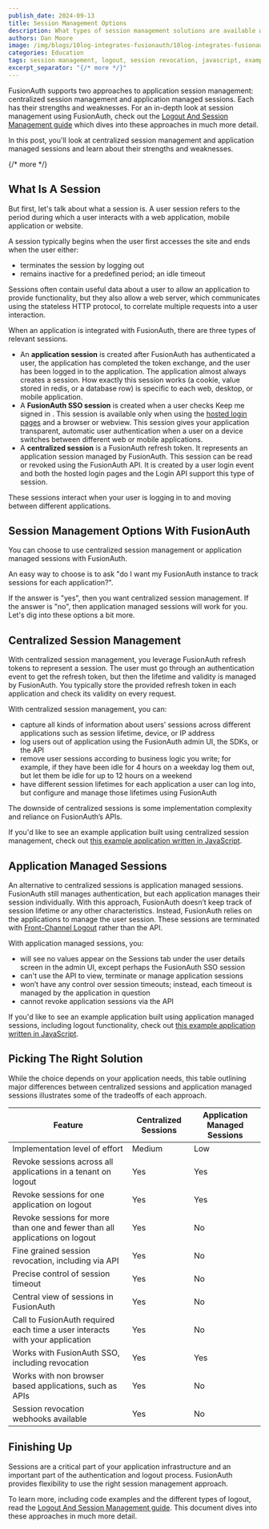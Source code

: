 ```yaml
---
publish_date: 2024-09-13
title: Session Management Options
description: What types of session management solutions are available with FusionAuth?
authors: Dan Moore
image: /img/blogs/10log-integrates-fusionauth/10log-integrates-fusionauth.png
categories: Education
tags: session management, logout, session revocation, javascript, example apps
excerpt_separator: "{/* more */}"
---
```


FusionAuth supports two approaches to application session management: centralized session management and application managed sessions. Each has their strengths and weaknesses. 
For an in-depth look at session management using FusionAuth, check out the [Logout And Session Management guide](/docs/lifecycle/authenticate-users/logout-session-management) which dives into these approaches in much more detail.

In this post, you'll look at centralized session management and application managed sessions and learn about their strengths and weaknesses.

{/* more */}

## What Is A Session

But first, let's talk about what a session is.  A user session refers to the period during which a user interacts with a web application, mobile application or website.

A session typically begins when the user first accesses the site and ends when the user either:

* terminates the session by logging out
* remains inactive for a predefined period; an idle timeout

Sessions often contain useful data about a user to allow an application to provide functionality, but they also allow a web server, which communicates using the stateless HTTP protocol, to correlate multiple requests into a user interaction.

When an application is integrated with FusionAuth, there are three types of relevant sessions.

* An **application session** is created after FusionAuth has authenticated a user, the application has completed the token exchange, and the user has been logged in to the application. The application almost always creates a session. How exactly this session works (a cookie, value stored in redis, or a database row) is specific to each web, desktop, or mobile application.
* A **FusionAuth SSO session** is created when a user checks <InlineUIElement>Keep me signed in </InlineUIElement>. This session is available only when using the [hosted login pages](/docs/get-started/core-concepts/integration-points#hosted-login-pages) and a browser or webview. This session gives your application transparent, automatic user authentication when a user on a device switches between different web or mobile applications.
* A **centralized session** is a FusionAuth refresh token. It represents an application session managed by FusionAuth. This session can be read or revoked using the FusionAuth API. It is created by a user login event and both the hosted login pages and the Login API support this type of session.

These sessions interact when your user is logging in to and moving between different applications.

## Session Management Options With FusionAuth

You can choose to use centralized session management or application managed sessions with FusionAuth.

An easy way to choose is to ask "do I want my FusionAuth instance to track sessions for each application?".

If the answer is "yes", then you want centralized session management. If the answer is "no", then application managed sessions will work for you. Let's dig into these options a bit more.

## Centralized Session Management

With centralized session management, you leverage FusionAuth refresh tokens to represent a session. The user must go through an authentication event to get the refresh token, but then the lifetime and validity is managed by FusionAuth. You typically store the provided refresh token in each application and check its validity on every request.

With centralized session management, you can:

* capture all kinds of information about users’ sessions across different applications such as session lifetime, device, or IP address
* log users out of application using the FusionAuth admin UI, the SDKs, or the API
* remove user sessions according to business logic you write; for example, if they have been idle for 4 hours on a weekday log them out, but let them be idle for up to 12 hours on a weekend
* have different session lifetimes for each application a user can log into, but configure and manage those lifetimes using FusionAuth

The downside of centralized sessions is some implementation complexity and reliance on FusionAuth’s APIs.

If you'd like to see an example application built using centralized session management, check out [this example application written in JavaScript](https://github.com/FusionAuth/fusionauth-example-node-centralized-sessions/).

## Application Managed Sessions

An alternative to centralized sessions is application managed sessions. FusionAuth still manages authentication, but each application manages their session individually. With this approach, FusionAuth doesn’t keep track of session lifetime or any other characteristics. Instead, FusionAuth relies on the applications to manage the user session. These sessions are terminated with [Front-Channel Logout](/docs/lifecycle/authenticate-users/oauth/endpoints#logout) rather than the API.

With application managed sessions, you:

* will see no values appear on the Sessions tab under the user details screen in the admin UI, except perhaps the FusionAuth SSO session
* can't use the API to view, terminate or manage application sessions
* won’t have any control over session timeouts; instead, each timeout is managed by the application in question
* cannot revoke application sessions via the API

If you'd like to see an example application built using application managed sessions, including logout functionality, check out [this example application written in JavaScript](https://github.com/FusionAuth/fusionauth-example-node-sso/).

## Picking The Right Solution

While the choice depends on your application needs, this table outlining major differences between centralized sessions and application managed sessions illustrates some of the tradeoffs of each approach.

| Feature | Centralized Sessions | Application Managed Sessions | 
| -------- | ------- | ------- |
| Implementation level of effort | Medium | Low |
| Revoke sessions across all applications in a tenant on logout | Yes | Yes |
| Revoke sessions for one application on logout | Yes | Yes |
| Revoke sessions for more than one and fewer than all applications on logout | Yes | No |
| Fine grained session revocation, including via API | Yes | No | 
| Precise control of session timeout | Yes | No | 
| Central view of sessions in FusionAuth | Yes | No | 
| Call to FusionAuth required each time a user interacts with your application | Yes | No | 
| Works with FusionAuth SSO, including revocation | Yes | Yes |
| Works with non browser based applications, such as APIs | Yes | No |
| Session revocation webhooks available | Yes | No |

## Finishing Up

Sessions are a critical part of your application infrastructure and an important part of the authentication and logout process. FusionAuth provides flexibility to use the right session management approach. 

To learn more, including code examples and the different types of logout, read the [Logout And Session Management guide](/docs/lifecycle/authenticate-users/logout-session-management). This document dives into these approaches in much more detail.
